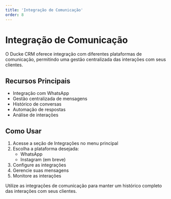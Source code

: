 ```yaml
---
title: 'Integração de Comunicação'
order: 8
---
```


# Integração de Comunicação

O Ducke CRM oferece integração com diferentes plataformas de comunicação, permitindo uma gestão centralizada das interações com seus clientes.

## Recursos Principais

- Integração com WhatsApp
- Gestão centralizada de mensagens
- Histórico de conversas
- Automação de respostas
- Análise de interações

## Como Usar

1. Acesse a seção de Integrações no menu principal
2. Escolha a plataforma desejada:
   - WhatsApp
   - Instagram (em breve)
3. Configure as integrações
4. Gerencie suas mensagens
5. Monitore as interações


Utilize as integrações de comunicação para manter um histórico completo das interações com seus clientes.
